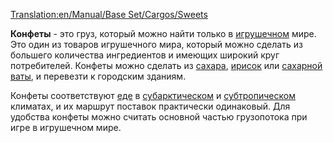 [[Translation:en/Manual/Base Set/Cargos/Sweets]]

{{ru/Груз| груз=Конфеты
| изображение=en/Sweets.png
| производит=[[ru/Manual/Base Set/Industries/Конфетная фабрика|Конфетная фабрика]]
| принимает=[[ru/Manual/Город|Город]]
}}

'''Конфеты''' - это груз, который можно найти только в [[ru/Manual/Климат|игрушечном]] мире. Это один из товаров игрушечного мира, который можно сделать из большего количества ингредиентов и имеющих широкий круг потребителей. Конфеты можно сделать из [[ru/Manual/Base Set/Cargos/Сахар|сахара]], [[ru/Manual/Base Set/Cargos/Ириски|ирисок]] или [[ru/Manual/Base Set/Cargos/Сахарная вата|сахарной ваты]], и перевезти к городским зданиям.

Конфеты соответствуют [[ru/Manual/Base Set/Cargos/Еда|еде]] в [[ru/Manual/Климат|субарктическом]] и [[ru/Manual/Климат|субтропическом]] климатах, и их маршрут поставок практически одинаковый. Для удобства конфеты можно считать основной частью грузопотока при игре в игрушечном мире.